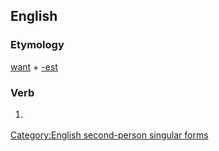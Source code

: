 ==English==

===Etymology===
[[want]] + [[-est]]

===Verb===
{{infl|en|verb form}}

# {{archaic}} {{form of|Second-person singular simple present form of|want}}

[[Category:English second-person singular forms]]